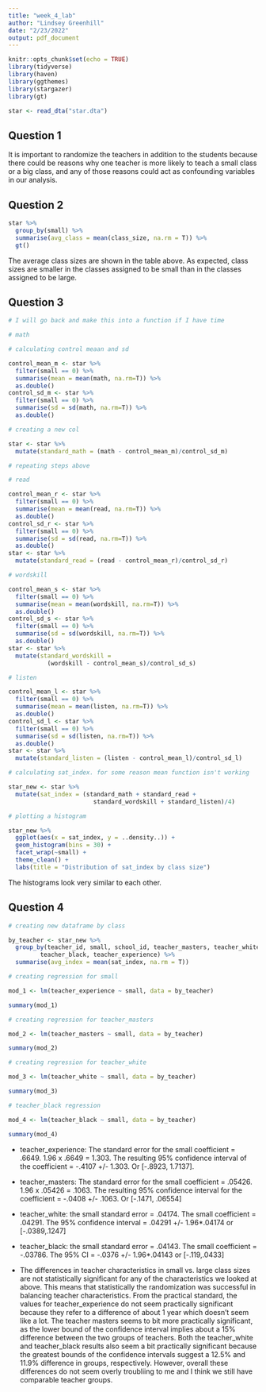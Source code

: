 ```yaml
---
title: "week_4_lab"
author: "Lindsey Greenhill"
date: "2/23/2022"
output: pdf_document
---
```


```r
knitr::opts_chunk$set(echo = TRUE)
library(tidyverse)
library(haven)
library(ggthemes)
library(stargazer)
library(gt)

star <- read_dta("star.dta")
```

## Question 1
  
  It is important to randomize the teachers in addition to the students because
  there could be reasons why one teacher is more likely to teach a small class
  or a big class, and any of those reasons could act as confounding variables
  in our analysis. 

## Question 2

```r
star %>%
  group_by(small) %>%
  summarise(avg_class = mean(class_size, na.rm = T)) %>%
  gt()

```


The average class sizes are shown in the table above. As expected, class sizes
are smaller in the classes assigned to be small than in the classes assigned
to be large. 

## Question 3

```r

# I will go back and make this into a function if I have time

# math

# calculating control meaan and sd

control_mean_m <- star %>%
  filter(small == 0) %>%
  summarise(mean = mean(math, na.rm=T)) %>%
  as.double()
control_sd_m <- star %>%
  filter(small == 0) %>%
  summarise(sd = sd(math, na.rm=T)) %>%
  as.double()

# creating a new col

star <- star %>%
  mutate(standard_math = (math - control_mean_m)/control_sd_m)

# repeating steps above

# read

control_mean_r <- star %>%
  filter(small == 0) %>%
  summarise(mean = mean(read, na.rm=T)) %>%
  as.double()
control_sd_r <- star %>%
  filter(small == 0) %>%
  summarise(sd = sd(read, na.rm=T)) %>%
  as.double()
star <- star %>%
  mutate(standard_read = (read - control_mean_r)/control_sd_r)

# wordskill

control_mean_s <- star %>%
  filter(small == 0) %>%
  summarise(mean = mean(wordskill, na.rm=T)) %>%
  as.double()
control_sd_s <- star %>%
  filter(small == 0) %>%
  summarise(sd = sd(wordskill, na.rm=T)) %>%
  as.double()
star <- star %>%
  mutate(standard_wordskill = 
           (wordskill - control_mean_s)/control_sd_s)

# listen

control_mean_l <- star %>%
  filter(small == 0) %>%
  summarise(mean = mean(listen, na.rm=T)) %>%
  as.double()
control_sd_l <- star %>%
  filter(small == 0) %>%
  summarise(sd = sd(listen, na.rm=T)) %>%
  as.double()
star <- star %>%
  mutate(standard_listen = (listen - control_mean_l)/control_sd_l)

# calculating sat_index. for some reason mean function isn't working

star_new <- star %>%
  mutate(sat_index = (standard_math + standard_read + 
                        standard_wordskill + standard_listen)/4)

# plotting a histogram

star_new %>%
  ggplot(aes(x = sat_index, y = ..density..)) +
  geom_histogram(bins = 30) +
  facet_wrap(~small) +
  theme_clean() +
  labs(title = "Distribution of sat_index by class size")

```

The histograms look very similar to each other. 

\newpage

## Question 4

```r

# creating new dataframe by class

by_teacher <- star_new %>%
  group_by(teacher_id, small, school_id, teacher_masters, teacher_white,
         teacher_black, teacher_experience) %>%
  summarise(avg_index = mean(sat_index, na.rm = T))

# creating regression for small

mod_1 <- lm(teacher_experience ~ small, data = by_teacher)

summary(mod_1)

# creating regression for teacher_masters

mod_2 <- lm(teacher_masters ~ small, data = by_teacher)

summary(mod_2)

# creating regression for teacher_white

mod_3 <- lm(teacher_white ~ small, data = by_teacher)

summary(mod_3)

# teacher_black regression

mod_4 <- lm(teacher_black ~ small, data = by_teacher)

summary(mod_4)
```


- teacher_experience: The standard error for the small coefficient = .6649. 
1.96 x .6649 = 1.303. The resulting 95% confidence interval 
of the coefficient = -.4107 +/- 1.303. Or [-.8923, 1.7137].

- teacher_masters: The standard error for the small coefficient = .05426.
1.96 x .05426 = .1063. The resulting 95% confidence interval for the coefficient
= -.0408 +/- .1063. Or [-.1471, .06554]

- teacher_white: the small standard error = .04174. The small coefficient =
.04291. The 95% confidence interval = .04291 +/- 1.96*.04174 or [-.0389,.1247]

- teacher_black: the small standard error = .04143. The small coefficient = -.03786. 
The 95% CI = -.0376 +/- 1.96*.04143 or [-.119,.0433]

- The differences in teacher characteristics in small vs. large class sizes are
not statistically significant for any of the characteristics we looked at above.
This means that statistically the randomization was successful in balancing
teacher characteristics. From the practical standard, the values for
teacher_experience do not seem practically significant because they refer to a
difference of about 1 year which doesn't seem like a lot. The teacher masters
seems to bit more practically significant, as the lower bound of the confidence
interval implies about a 15% difference between the two groups of teachers. Both
the teacher_white and teacher_black results also seem a bit practically
significant because the greatest bounds of the confidence intervals suggest a
12.5%  and 11.9% difference in groups, respectively. However, overall these
differences do not seem overly troubliing to me and I think we still have 
comparable teacher groups. 

